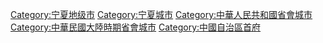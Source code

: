 {{DEFAULTSORT:Yinchuan}}
[[Category:宁夏地级市|Category:宁夏地级市]]
[[Category:宁夏城市|Category:宁夏城市]]
[[Category:中華人民共和國省會城市|Category:中華人民共和國省會城市]]
[[Category:中華民國大陸時期省會城市|Category:中華民國大陸時期省會城市]]
[[Category:中國自治區首府|Category:中國自治區首府]]